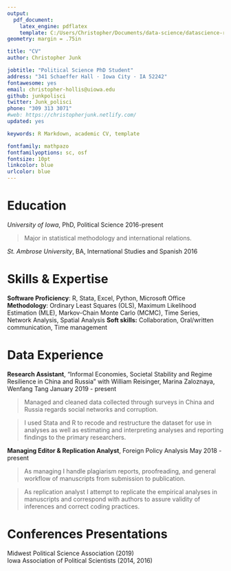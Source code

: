 ```yaml
---
output: 
  pdf_document:
    latex_engine: pdflatex
    template: C:/Users/Christopher/Documents/data-science/datascience-resume/christopherjunk_datascience_resume.tex
geometry: margin = .75in

title: "CV"
author: Christopher Junk

jobtitle: "Political Science PhD Student"
address: "341 Schaeffer Hall · Iowa City · IA 52242"
fontawesome: yes
email: christopher-hollis@uiowa.edu
github: junkpolisci
twitter: Junk_polisci
phone: "309 313 3071"
#web: https://christopherjunk.netlify.com/
updated: yes

keywords: R Markdown, academic CV, template

fontfamily: mathpazo
fontfamilyoptions: sc, osf
fontsize: 10pt
linkcolor: blue
urlcolor: blue
---
```


# Education

*University of Iowa*, PhD, Political Science \hfill 2016-present  

>Major in statistical methodology and international relations.  

*St. Ambrose University*, BA, International Studies and Spanish \hfill 2016

# Skills & Expertise
__Software Proficiency__: R, Stata, Excel, Python, Microsoft Office  
__Methodology__:  Ordinary Least Squares (OLS), Maximum Likelihood Estimation (MLE), Markov-Chain Monte Carlo (MCMC), Time Series, Network Analysis, Spatial Analysis
__Soft skills:__ Collaboration, Oral/written communication, Time management

# Data Experience

__Research Assistant__, "Informal Economies, Societal Stability and Regime Resilience in China and Russia" with William Reisinger, Marina Zaloznaya, Wenfang Tang  \hfill January 2019 - present

  >Managed and cleaned data collected through surveys in China and Russia regards social networks and corruption.
  
  >I used Stata and R to recode and restructure the dataset for use in analyses as well as estimating and interpreting analyses and reporting findings to the primary researchers.  

__Managing Editor & Replication Analyst__, Foreign Policy Analysis \hfill May 2018 - present  

>As managing I handle plagiarism reports, proofreading, and general workflow of manuscripts from submission to publication. 

>As replication analyst I attempt to replicate the empirical analyses in manuscripts and correspond with authors to assure validity of inferences and correct coding practices.  

<!-- #Relevant Coursework -->

<!-- *POLI:5001	Introductory Methodology*: Learned probability theory and other basic building blocs of advanced statistical analyses for use in social science research.   -->

<!-- *POLI:5003	Intermediate Methodology*: Covered the assumptions and implementation of ordinary least squares (OLS) regression as well as alternative methods, such as dealing with binary dependent variables.   -->

<!-- *POLI:7003	Advanced Methodology*: A wide variety of more advanced methods using data from complex social science data generating processes. Some methods covered here include causal inference, interpolation/imputation, survey analyses, multilevel modeling, and time series analysis.  -->

<!-- *POLI:7002	Time Series Analysis*: This course covered methodology used in the instances of time series, both single time series and cross-sectional analyses. Methodology covered include: AR(F)IMA, (G)ARCH, autoregressive distributed lag models (ADL), error-correction models (ECM), causal inference, time varying parameters, and system of equations/vector autoregression.  -->

<!-- *POLI:7002	Networks*: In this course I learned how to model interconnectednesss in a network setting and use the inclusion of observation-dependency as an aspect of a model's analytic ability. Methodology covered includes: conditional uniform graph (CUG) tests, community detection, diffusion, network (logistic) regression, and the ERGM/SAOM class of models.  -->

<!-- *POLI:7002	Modeling Time and Space*: Covered methodology relating to multi-level structure of data, duration analyses, and spatial analysis methodology.  -->

<!-- *POLI:7450	Computational Methods for Comparative Politics*: Use a wide variety of methodology such as web scraping, text analysis, multi-level models, survey analysis, latent variables, and broad reproducible practice for data management and analysis.   -->


# Conferences Presentations

Midwest Political Science Association (2019)  
Iowa Association of Political Scientists (2014, 2016)
